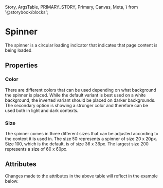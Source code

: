   Story,
  ArgsTable,
  PRIMARY_STORY,
  Primary,
  Canvas,
  Meta,
} from '@storybook/blocks';


<Meta of={SpinnerStories} />

# Spinner

The spinner is a circular loading indicator that indicates that page content is being loaded.

## Properties

<Canvas columns={3} withSource="open" withToolbar={false}>
  <Story id="components-status-feedback-spinner--story-010-default" />
</Canvas>

### Color

There are different colors that can be used depending on what background the spinner is placed. While the default variant
is best used on a white background, the inverted variant should be placed on darker backgrounds. The secondary option
is showing a stronger color and therefore can be used both in light and dark contexts.

### Size

The spinner comes in three different sizes that can be adjusted according to the context it is used in.
The size 50 represents a spinner of size 20 x 20px. Size 100, which is the default, is of size 36 x 36px. The largest
size 200 represents a size of 60 x 60px.

## Attributes

<ArgsTable story={PRIMARY_STORY} />
Changes made to the attributes in the above table will reflect in the example below:
<Primary />
